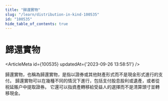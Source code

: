 ```yaml
---
title: "歸還實物"
slug: "/learn/distribution-in-kind-100535"
id: "100535"
hide_table_of_contents: true
---
```



# 歸還實物

<ArticleMeta id={100535} updatedAt={'2023-09-26 13:58:51'} />
<div className='border-solid border-b border-t-0 my-4 border-[var(--ifm-color-gray-300)]' />

歸還實物，也稱為歸還實物，是指以證券或其他財產形式而不是現金形式進行的支付。 歸還實物可以在幾種不同的情況下進行，包括支付股息股利或遺產，或者從税延賬户中提取證券。 它還可以指資產轉移給受益人的選擇而不是清算頭寸並轉移現金。
